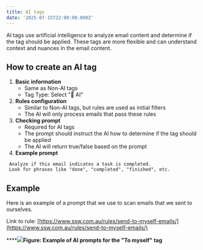 ```yaml
---
title: AI tags
date: '2025-07-15T22:00:00.000Z'
---
```


AI tags use artificial intelligence to analyze email content and determine if the tag should be applied. These tags are more flexible and can understand context and nuances in the email content.

## How to create an AI tag

1. **Basic information**
   * Same as Non-AI tags
   * Tag Type: Select "🤖 AI"
2. **Rules configuration**
   * Similar to Non-AI tags, but rules are used as initial filters
   * The AI will only process emails that pass these rules
3. **Checking prompt**
   * Required for AI tags
   * The prompt should instruct the AI how to determine if the tag should be applied
   * The AI will return true/false based on the prompt
4. **Example prompt**

```
 Analyze if this email indicates a task is completed.
 Look for phrases like "done", "completed", "finished", etc.
```

## Example

Here is an example of a prompt that we use to scan emails that we sent to ourselves.

Link to rule: [https://www.ssw.com.au/rules/send-to-myself-emails/](https://www.ssw.com.au/rules/send-to-myself-emails/)

****![](/EagleEye/ai-tag-example-2.png)**Figure: Example of AI prompts for the "To myself" tag**

